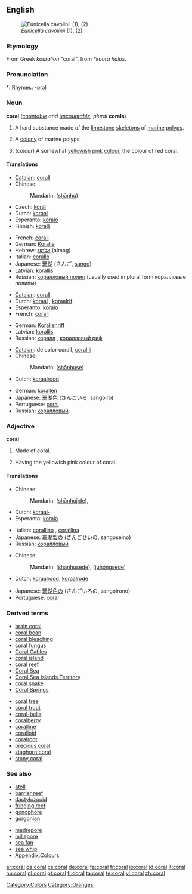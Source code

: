 {{see|Coral}}
{{wikipedia}}
==English==
[[Image:Eunicella cavolinii.jpg|thumb|''Eunicella cavolinii'' (1), (2)]]

===Etymology===
From Greek ''kouralion'' "coral", from ''*koura halos''.

===Pronunciation===
*: Rhymes: [[Rhymes:English:-ɒrəl|-ɒrəl]]

===Noun===
'''coral''' (''[[countable]] and [[uncountable]]''; ''plural'' '''corals''')

# {{uncountable}} A hard substance made of the [[limestone]] [[skeleton]]s of [[marine]] [[polyp]]s.
# {{countable}} A [[colony]] of marine polyps.
# {{countable}} (''colour'') A somewhat [[yellowish]] [[pink]] [[colour]], the colour of red coral.
#: {{colour panel|FF7F50}}

====Translations====
{{trans-top|substance}}
* [[Catalan]]: [[corall]] {{m}}
* Chinese:
*: Mandarin: {{zh-ts|珊瑚|珊瑚}} ([[shān]][[hú]])
* Czech: [[korál]] {{m}}
* Dutch: [[koraal]] {{n}}
* Esperanto: [[koralo]]
* Finnish: [[koralli]]
{{trans-mid}}
* French: [[corail]] {{m}}
* German: [[Koralle]] {{f}}
* Hebrew: [[אלמוג]] (almog) {{m}}
* Italian: [[corallo]] {{m}}
* Japanese: [[珊瑚]] (さんご, [[sango]])
* Latvian: [[korallis]] {{m}}
* Russian: [[коралловый полип]] {{m}} (usually used in plural form коралловые полипы)
{{trans-bottom}}

{{trans-top|colony}}
* [[Catalan]]: [[corall]] {{m}}
* Dutch: [[koraal]] {{n}}, [[koraalrif]] {{n}}
* Esperanto: [[koralo]]
* French: [[corail]] {{m}}
{{trans-mid}}
* German: [[Korallenriff]] {{n}}
* Latvian: [[korallis]] {{m}}
* Russian: [[коралл]] {{m}}, [[коралловый риф]] {{m}}
{{trans-bottom}}

{{trans-top|colour}}
* [[Catalan]]: de color corall, [[coral·lí]]
* Chinese:
*: Mandarin: {{zh-ts|[[珊瑚]]色|[[珊瑚]]色}} ([[shān]][[hú]][[sè]])
* Dutch: [[koraalrood]] {{n}}
{{trans-mid}}
* German: [[korallen]]
* Japanese: [[珊瑚色]] (さんごいろ, sangoiro)
* Portuguese: [[#Portuguese|coral]] {{m}}
* Russian: [[коралловый]]
{{trans-bottom}}

===Adjective===
'''coral'''

# Made of coral.
# {{color}} Having the yellowish pink colour of coral.

====Translations====
{{trans-top|made of coral}}
* Chinese:
*: Mandarin: {{zh-ts|[[珊瑚]][[製]]的|[[珊瑚]][[制]]的}} ([[shān]][[hú]][[jì]][[de]]),
* Dutch: [[koraal-]]
* Esperanto: [[korala]]
{{trans-mid}}
* Italian: [[corallino]] {{m}}, [[corallina]] {{f}}
* Japanese: [[珊瑚製の]] (さんごせいの, sangoseino)
* Russian: [[коралловый]]
{{trans-bottom}}

{{trans-top|having the yellowish pink colour of coral}}
* Chinese:
*: Mandarin: {{zh-ts|[[珊瑚]][[色]]的|[[珊瑚]][[色]]的}} ([[shān]][[hú]][[sè]][[de]]), {{zh-ts|[[橘]][[紅]][[色]]的||[[橘]][[红]][[色]]的}} ([[jú]][[hóng]][[sè]][[de]])
* Dutch: [[koraalrood]], [[koraalrode]]
{{trans-mid}}
* Japanese: [[珊瑚色の]] (さんごいろの, sangoirono)
* Portuguese: [[#Portuguese|coral]]
{{trans-bottom}}

===Derived terms===
{{top}}
* [[brain coral]]
* [[coral bean]]
* [[coral bleaching]]
* [[coral fungus]]
* [[Coral Gables]]
* [[coral island]]
* [[coral reef]]
* [[Coral Sea]]
* [[Coral Sea Islands Territory]]
* [[coral snake]]
* [[Coral Springs]]
{{mid}}
* [[coral tree]]
* [[coral trout]]
* [[coral-bells]]
* [[coralberry]]
* [[coralline]]
* [[coralloid]]
* [[coralroot]]
* [[precious coral]]
* [[staghorn coral]]
* [[stony coral]]
{{bottom}}

===See also===
{{top}}
* [[atoll]]
* [[barrier reef]]
* [[dactylozooid]]
* [[fringing reef]]
* [[gonophore]]
* [[gorgonian]]
{{mid}}
* [[madrepore]]
* [[millepore]]
* [[sea fan]]
* [[sea whip]]
* [[Appendix:Colours]]
{{bottom}}

[[Category:Colors]]
[[Category:Oranges]]

[[ar:coral]]
[[ca:coral]]
[[cs:coral]]
[[de:coral]]
[[fa:coral]]
[[fr:coral]]
[[io:coral]]
[[id:coral]]
[[it:coral]]
[[hu:coral]]
[[pl:coral]]
[[pt:coral]]
[[fi:coral]]
[[ta:coral]]
[[te:coral]]
[[vi:coral]]
[[zh:coral]]